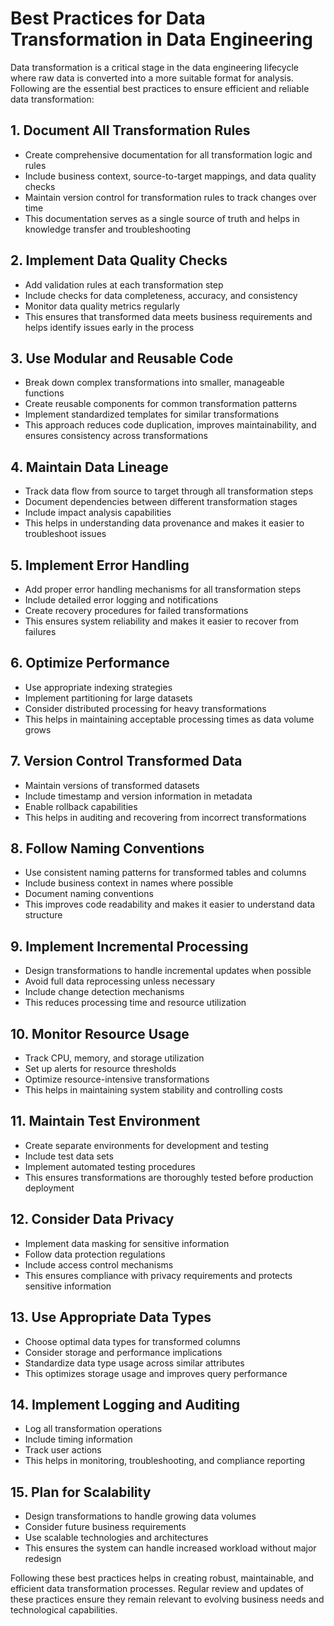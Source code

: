 # Best Practices for Data Transformation in Data Engineering

Data transformation is a critical stage in the data engineering lifecycle where raw data is converted into a more suitable format for analysis. Following are the essential best practices to ensure efficient and reliable data transformation:

## 1. Document All Transformation Rules
* Create comprehensive documentation for all transformation logic and rules
* Include business context, source-to-target mappings, and data quality checks
* Maintain version control for transformation rules to track changes over time
* This documentation serves as a single source of truth and helps in knowledge transfer and troubleshooting

## 2. Implement Data Quality Checks
* Add validation rules at each transformation step
* Include checks for data completeness, accuracy, and consistency
* Monitor data quality metrics regularly
* This ensures that transformed data meets business requirements and helps identify issues early in the process

## 3. Use Modular and Reusable Code
* Break down complex transformations into smaller, manageable functions
* Create reusable components for common transformation patterns
* Implement standardized templates for similar transformations
* This approach reduces code duplication, improves maintainability, and ensures consistency across transformations

## 4. Maintain Data Lineage
* Track data flow from source to target through all transformation steps
* Document dependencies between different transformation stages
* Include impact analysis capabilities
* This helps in understanding data provenance and makes it easier to troubleshoot issues

## 5. Implement Error Handling
* Add proper error handling mechanisms for all transformation steps
* Include detailed error logging and notifications
* Create recovery procedures for failed transformations
* This ensures system reliability and makes it easier to recover from failures

## 6. Optimize Performance
* Use appropriate indexing strategies
* Implement partitioning for large datasets
* Consider distributed processing for heavy transformations
* This helps in maintaining acceptable processing times as data volume grows

## 7. Version Control Transformed Data
* Maintain versions of transformed datasets
* Include timestamp and version information in metadata
* Enable rollback capabilities
* This helps in auditing and recovering from incorrect transformations

## 8. Follow Naming Conventions
* Use consistent naming patterns for transformed tables and columns
* Include business context in names where possible
* Document naming conventions
* This improves code readability and makes it easier to understand data structure

## 9. Implement Incremental Processing
* Design transformations to handle incremental updates when possible
* Avoid full data reprocessing unless necessary
* Include change detection mechanisms
* This reduces processing time and resource utilization

## 10. Monitor Resource Usage
* Track CPU, memory, and storage utilization
* Set up alerts for resource thresholds
* Optimize resource-intensive transformations
* This helps in maintaining system stability and controlling costs

## 11. Maintain Test Environment
* Create separate environments for development and testing
* Include test data sets
* Implement automated testing procedures
* This ensures transformations are thoroughly tested before production deployment

## 12. Consider Data Privacy
* Implement data masking for sensitive information
* Follow data protection regulations
* Include access control mechanisms
* This ensures compliance with privacy requirements and protects sensitive information

## 13. Use Appropriate Data Types
* Choose optimal data types for transformed columns
* Consider storage and performance implications
* Standardize data type usage across similar attributes
* This optimizes storage usage and improves query performance

## 14. Implement Logging and Auditing
* Log all transformation operations
* Include timing information
* Track user actions
* This helps in monitoring, troubleshooting, and compliance reporting

## 15. Plan for Scalability
* Design transformations to handle growing data volumes
* Consider future business requirements
* Use scalable technologies and architectures
* This ensures the system can handle increased workload without major redesign

Following these best practices helps in creating robust, maintainable, and efficient data transformation processes. Regular review and updates of these practices ensure they remain relevant to evolving business needs and technological capabilities.